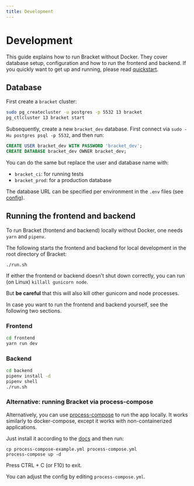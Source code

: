 ```yaml
---
title: Development
---
```


# Development

This guide explains how to run Bracket without Docker. They cover database setup, configuration and
how to run the frontend and backend. If you quickly want to get up and running, please read
[quickstart](/docs/running-bracket/quickstart.mdx).

## Database

First create a `bracket` cluster:

```bash
sudo pg_createcluster -u postgres -p 5532 13 bracket
pg_ctlcluster 13 bracket start
```

Subsequently, create a new `bracket_dev` database. First connect via `sudo -Hu postgres psql -p
5532`, and then run:

```sql
CREATE USER bracket_dev WITH PASSWORD 'bracket_dev';
CREATE DATABASE bracket_dev OWNER bracket_dev;
```

You can do the same but replace the user and database name with:

- `bracket_ci`: for running tests
- `bracket_prod`: for a production database

The database URL can be specified per environment in the `.env` files (see
[config](/docs/running-bracket/configuration.mdx)).

## Running the frontend and backend

To run Bracket (frontend and backend) locally without Docker, one needs `yarn` and `pipenv`.

The following starts the frontend and backend for local development in the root
directory of Bracket:

```shell
./run.sh
```

If either the frontend or backend doesn't shut down correctly, you can run (on Linux)
`killall gunicorn node`.

But **be careful** that this will also kill other gunicorn and node processes.

In case you want to run the frontend and backend yourself, see the following
two sections.

### Frontend

```bash
cd frontend
yarn run dev
```

### Backend

```bash
cd backend
pipenv install -d
pipenv shell
./run.sh
```

### Alternative: running Bracket via process-compose

Alternatively, you can use [process-compose](https://github.com/F1bonacc1/process-compose) to run
the app locally. It works similarly to docker-compose, except it works with non-containerized
applications.

Just install it according to the [docs](https://f1bonacc1.github.io/process-compose/installation/)
and then run:

```shell
cp process-compose-example.yml process-compose.yml
process-compose up -d
```

Press CTRL + C (or F10) to exit.

You can adjust the config by editing `process-compose.yml`.
